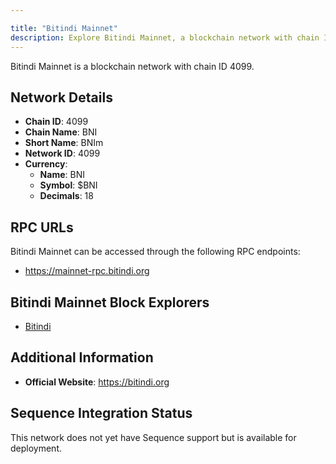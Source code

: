 ```yaml
---

title: "Bitindi Mainnet"
description: Explore Bitindi Mainnet, a blockchain network with chain ID 4099. Learn about its native currency, BNI, and how to interact with the network.
---
```




Bitindi Mainnet is a blockchain network with chain ID 4099.

## Network Details

- **Chain ID**: 4099
- **Chain Name**: BNI
- **Short Name**: BNIm
- **Network ID**: 4099
- **Currency**: 
  - **Name**: BNI
  - **Symbol**: $BNI
  - **Decimals**: 18

## RPC URLs

Bitindi Mainnet can be accessed through the following RPC endpoints:

- https://mainnet-rpc.bitindi.org

## Bitindi Mainnet Block Explorers

- [Bitindi](https://bitindiscan.com)

## Additional Information

- **Official Website**: https://bitindi.org

## Sequence Integration Status

This network does not yet have Sequence support but is available for deployment.
